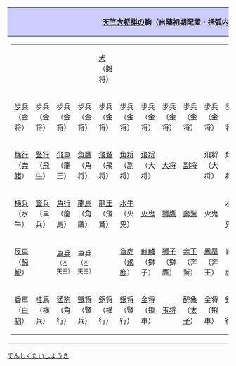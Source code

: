 {| class="collapsible autocollapse" style="text-align:center; margin:auto; border:1px solid #000;width:100%;"
|-
! style="background-color:#CCF;" | [[天竺大将棋]]の駒（自陣初期配置・括弧内は成駒）
|- 
|
{| class="wikitable" style="font-size:80%; line-height:120%;margin:0 auto;"
|-
|&nbsp;||&nbsp;||&nbsp;||&nbsp;||[[犬 (日本將棋)|犬]]<br />（雜将）||&nbsp;||&nbsp;||&nbsp;||&nbsp;||&nbsp;||&nbsp;||犬<br />（雜将）||&nbsp;||&nbsp;||&nbsp;||&nbsp;
|-
|[[步兵 (日本將棋)|步兵]]<br />（金将）||步兵<br />（金将）||步兵<br />（金将）||步兵<br />（金将）||步兵<br />（金将）||步兵<br />（金将）||步兵<br />（金将）||步兵<br />（金将）||步兵<br />（金将）||步兵<br />（金将）||步兵<br />（金将）||步兵<br />（金将）||步兵<br />（金将）||步兵<br />（金将）||步兵<br />（金将）||步兵<br />（金将）
|-
|[[横行]]<br />（[[奔猪]]）||[[豎行]]<br />（[[飛牛]]）||[[飛車]]<br />（龍王）||[[角鷹]]<br />（角将）||[[飛鷲]]<br />（飛将）||[[角将]]<br />（副将）||[[飛將 (日本將棋)|飛将]]<br />（大将）||[[大将 (日本將棋)|大将]]||[[副将 (日本將棋)|副将]]||飛将<br />（大将）||角将<br />（副将）||飛鷲<br />（飛将）||角鷹<br />（角将）||飛車<br />（龍王）||豎行<br />（飛牛）||横行<br />（奔猪）
|-
|[[横兵]]<br />（水牛）||[[豎兵]]<br />（車兵）||[[角行]]<br />（龍馬）||[[龍馬|龍馬]]<br />（角鷹）||[[龍王 (日本將棋)|龍王]]<br />（飛鷲）||[[水牛 (日本將棋)|水牛]]<br />（火鬼）||[[火鬼]]||[[獅鷹]]||[[奔鷲]]||火鬼||水牛<br />（火鬼）||龍王<br />（飛鷲）||龍馬<br />（角鷹）||角行<br />（龍馬）||豎兵<br />（車兵）||横兵<br />（水牛）
|-
|[[反車]]<br />（[[鯨鯢]]）||&nbsp;||[[車兵]]<br /><span style="font-size:80%;">（四天王）</span>||車兵<br /><span style="font-size:80%;">（四天王）</span>||&nbsp;||[[盲虎]]<br />（[[飛鹿]]）||[[麒麟 (日本將棋)|麒麟]]<br />（獅子）||[[獅子 (日本將棋)|獅子]]<br />（獅鷹）||[[奔王]]<br />（奔鷲）||[[鳳凰 (日本將棋)|鳳凰]]<br />（奔王）||盲虎<br />（飛鹿）||&nbsp;||車兵<br /><span style="font-size:80%;">（四天王）</span>||車兵<br /><span style="font-size:80%;">（四天王）</span>||&nbsp;||反車<br />（鯨鯢）
|-
|[[香車]]<br />（[[白駒]]）||[[桂馬]]<br />（横兵）||[[猛豹]]<br />（角行）||[[鐵將 (日本將棋)|鐵将]]<br />（豎兵）||[[銅将]]<br />（横行）||[[銀将]]<br />（豎行）||[[金将]]<br />（飛車）||[[玉将]]||[[醉象]]<br />（[[太子 (日本將棋)|太子]]）||金将<br />（飛車）||銀将<br />（豎行）||銅将<br />（横行）||鐵将<br />（豎兵）||猛豹<br />（角行）||桂馬<br />（横兵）||香車<br />（白駒）
|}
|}<noinclude>
[[Category:日本將棋模板|てんしくたいしようき]]
</noinclude>